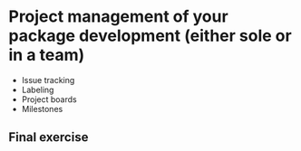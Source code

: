 # Project management of your package development (either sole or in a team)

- Issue tracking
- Labeling
- Project boards
- Milestones



## Final exercise

<!-- NOTE: Preferably something linked to working towards completing the project assignments, maybe to be used as a milestone? -->


